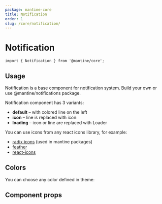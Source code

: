 ```yaml
---
package: mantine-core
title: Notification
order: 1
slug: /core/notification/
---
```



# Notification

<PageHeader
  source="mantine-core/src/Notification/Notification.tsx"
  docs="core/Notification.mdx"
  package="@mantine/core"
/>

```tsx
import { Notification } from '@mantine/core';
```

## Usage

Notification is a base component for notification system.
Build your own or use <GatsbyLink to="/guides/notifications/">@mantine/notifications</GatsbyLink> package.

Notification component has 3 variants:

- **default** – with colored line on the left
- **icon** – line is replaced with icon
- **loading** – icon or line are replaced with <GatsbyLink to="/core/loader/">Loader</GatsbyLink>

You can use icons from any react icons library, for example:

- [radix icons](https://icons.modulz.app/) (used in mantine packages)
- [feather](https://feathericons.com/)
- [react-icons](https://react-icons.github.io/react-icons)

<NotificationBaseDemo />

## Colors

You can choose any color defined in <GatsbyLink to="/pages/theming/">theme</GatsbyLink>:

<NotificationConfigurator />

## Component props

<PropsTable component="Notification" />
